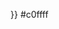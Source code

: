<noinclude>
{{colorsample|{{ {{PAGENAME}} }}}}
</noinclude><nowiki>#</nowiki>c0ffff<noinclude>[[Category:化学元素模板|{{PAGENAME}}]]













</noinclude>